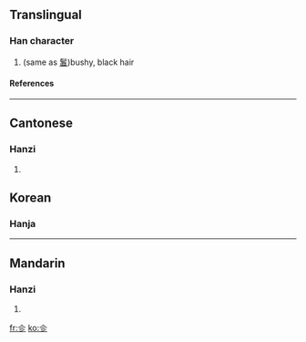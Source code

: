 ==Translingual==
===Han character===
{{Han char|rn=9|rad=人|as=03|sn=5|four=|canj=人竹竹竹 (OHHH)}}
# (same as [[鬒]])bushy, black hair
====References====
{{Han ref|kx=0092.110|hdz=10111.090|uh=3431|ud=13361}}

----
==Cantonese==
===Hanzi===
{{yue-hanzi|jyut=|y=cha5, chaan2 dou3 jaan2}}
# {{defn|Cantonese}}

==Korean==
===Hanja===
{{ko-hanja|hangeul=진|rv=jin|mr=chin|y=cin}}

----
==Mandarin==
===Hanzi===
{{cmn-hanzi|pin=[[zhěn]] ([[zhen3]])|wg=chen<sup>3</sup>}}
# {{defn|Mandarin}}

[[fr:㐱]]
[[ko:㐱]]